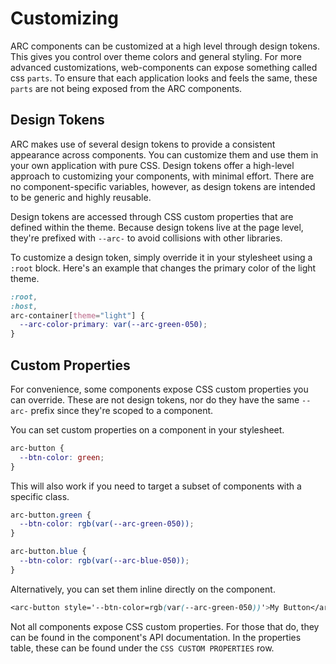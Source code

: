 
<Meta title="Customizing" />

# Customizing

ARC components can be customized at a high level through design tokens.
This gives you control over theme colors and general styling.
For more advanced customizations, web-components can expose something called css `parts`.
To ensure that each application looks and feels the same, these `parts` are not being exposed from the ARC components.

## Design Tokens

ARC makes use of several design tokens to provide a consistent appearance across components.
You can customize them and use them in your own application with pure CSS.
Design tokens offer a high-level approach to customizing your components, with minimal effort.
There are no component-specific variables, however, as design tokens are intended to be generic and highly reusable.

Design tokens are accessed through CSS custom properties that are defined within the theme.
Because design tokens live at the page level, they're prefixed with `--arc-` to avoid collisions with other libraries.

To customize a design token, simply override it in your stylesheet using a `:root` block.
Here's an example that changes the primary color of the light theme.

```css
:root,
:host,
arc-container[theme="light"] {
  --arc-color-primary: var(--arc-green-050);
}
```

## Custom Properties

For convenience, some components expose CSS custom properties you can override.
These are not design tokens, nor do they have the same `--arc-` prefix since they're scoped to a component.

You can set custom properties on a component in your stylesheet.

```css
arc-button {
  --btn-color: green;
}
```

This will also work if you need to target a subset of components with a specific class.

```css
arc-button.green {
  --btn-color: rgb(var(--arc-green-050));
}

arc-button.blue {
  --btn-color: rgb(var(--arc-blue-050));
}
```

Alternatively, you can set them inline directly on the component.

```css
<arc-button style='--btn-color=rgb(var(--arc-green-050))'>My Button</arc-button>
```

Not all components expose CSS custom properties.
For those that do, they can be found in the component's API documentation.
In the properties table, these can be found under the `CSS CUSTOM PROPERTIES` row.
